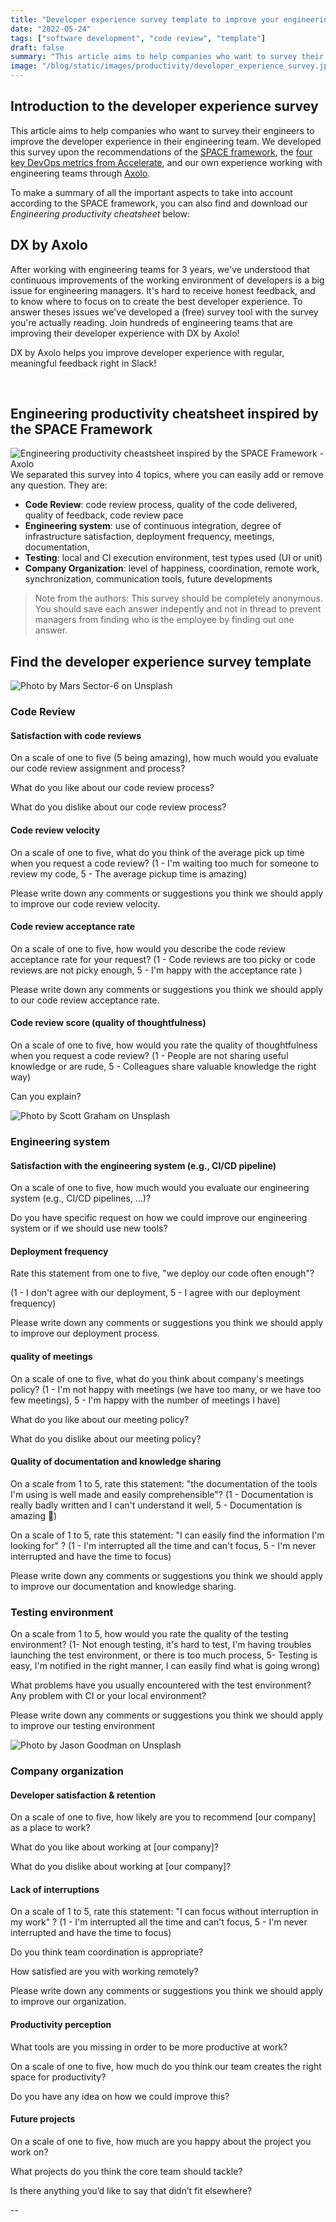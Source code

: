 ```yaml
---
title: "Developer experience survey template to improve your engineering processes"
date: "2022-05-24"
tags: ["software development", "code review", "template"]
draft: false
summary: "This article aims to help companies who want to survey their engineers to improve the developer experience in their engineering team. We developed this survey upon the recommendations of the SPACE framework, the four key DevOps metrics from Accelerate, and our own experience working with engineering teams through Axolo."
image: "/blog/static/images/productivity/developer_experience_survey.jpg"
---
```


## Introduction to the developer experience survey

This article aims to help companies who want to survey their engineers to improve the developer experience in their engineering team. We developed this survey upon the recommendations of the [SPACE framework](https://axolo.co/blog/p/developer-productivity), the [four key DevOps metrics from Accelerate](https://axolo.co/blog/p/accelerate-four-key-devops-metrics), and our own experience working with engineering teams through [Axolo](https://axolo.co).

To make a summary of all the important aspects to take into account according to the SPACE framework, you can also find and download our _Engineering productivity cheatsheet_ below:

## DX by Axolo

After working with engineering teams for 3 years, we've understood that continuous improvements of the working environment of developers is a big issue for engineering managers. It's hard to receive honest feedback, and to know where to focus on to create the best developer experience.
To answer theses issues we've developed a (free) survey tool with the survey you're actually reading. Join hundreds of engineering teams that are improving their developer experience with DX by Axolo!

<div style={{ display: "flex", justifyContent: "center" }}>
  <AddToSlack dx={true} />
</div>

DX by Axolo helps you improve developer experience with regular, meaningful feedback right in Slack!

<br />

## Engineering productivity cheatsheet inspired by the SPACE Framework

<div style={{ display: "flex", justifyContent: "center" }}>
  <Image
    width={1456}
    height={812}
    className="rounded-xl"
    src="/blog/static/images/productivity/space_framework_cheatsheet.png"
    alt="Engineering productivity cheastsheet inspired by the SPACE Framework - Axolo"
  />
</div>
We separated this survey into 4 topics, where you can easily add or remove any question. They are:

- **Code Review**: code review process, quality of the code delivered, quality of feedback, code review pace
- **Engineering system**: use of continuous integration, degree of infrastructure satisfaction, deployment frequency, meetings, documentation,
- **Testing**: local and CI execution environment, test types used (UI or unit)
- **Company Organization**: level of happiness, coordination, remote work, synchronization, communication tools, future developments

> Note from the authors: This survey should be completely anonymous. You should save each answer indepently and not in thread to prevent managers from finding who is the employee by finding out one answer.

## Find the developer experience survey template

<div
  style={{
    display: "flex",
    justifyContent: "center",
    alignItems: "center",
    flexDirection: "column",
  }}
>
  <Image
    width={6720 / 12}
    height={4480 / 12}
    className="rounded-lg bg-transparent"
    src="/blog/static/images/productivity/code-review.jpg"
    alt="Photo by Mars Sector-6 on Unsplash"
  />
</div>

### Code Review

#### Satisfaction with code reviews

On a scale of one to five (5 being amazing), how much would you evaluate our code review assignment and process?

What do you like about our code review process?

What do you dislike about our code review process?

#### Code review velocity

On a scale of one to five, what do you think of the average pick up time when you request a code review? (1 - I'm waiting too much for someone to review my code, 5 - The average pickup time is amazing)

Please write down any comments or suggestions you think we should apply to improve our code review velocity.

#### Code review acceptance rate

On a scale of one to five, how would you describe the code review acceptance rate for your request? (1 - Code reviews are too picky or code reviews are not picky enough, 5 - I'm happy with the acceptance rate )

Please write down any comments or suggestions you think we should apply to our code review acceptance rate.

#### Code review score (quality of thoughtfulness)

On a scale of one to five, how would you rate the quality of thoughtfulness when you request a code review? (1 - People are not sharing useful knowledge or are rude, 5 - Colleagues share valuable knowledge the right way)

Can you explain?

<div
  style={{
    display: "flex",
    justifyContent: "center",
    alignItems: "center",
    flexDirection: "column",
  }}
>
  <Image
    width={6720 / 12}
    height={4480 / 12}
    className="rounded-lg bg-transparent"
    src="/blog/static/images/productivity/engineering-system.jpg"
    alt="Photo by Scott Graham on Unsplash"
  />
</div>

### Engineering system

#### Satisfaction with the engineering system (e.g., CI/CD pipeline)

On a scale of one to five, how much would you evaluate our engineering system (e.g., CI/CD pipelines, ...)?

Do you have specific request on how we could improve our engineering system or if we should use new tools?

#### Deployment frequency

Rate this statement from one to five, "we deploy our code often enough"?

(1 - I don't agree with our deployment, 5 - I agree with our deployment frequency)

Please write down any comments or suggestions you think we should apply to improve our deployment process.

#### quality of meetings

On a scale of one to five, what do you think about company's meetings policy? (1 - I'm not happy with meetings (we have too many, or we have too few meetings), 5 - I'm happy with the number of meetings I have)

What do you like about our meeting policy?

What do you dislike about our meeting policy?

#### Quality of documentation and knowledge sharing

On a scale from 1 to 5, rate this statement: "the documentation of the tools I'm using is well made and easily comprehensible"? (1 - Documentation is really badly written and I can't understand it well, 5 - Documentation is amazing 🦄)

On a scale of 1 to 5, rate this statement: "I can easily find the information I'm looking for" ? (1 - I'm interrupted all the time and can't focus, 5 - I'm never interrupted and have the time to focus)

Please write down any comments or suggestions you think we should apply to improve our documentation and knowledge sharing.

### Testing environment

On a scale from 1 to 5, how would you rate the quality of the testing environment? (1- Not enough testing, it's hard to test, I'm having troubles launching the test environment, or there is too much process, 5- Testing is easy, I'm notified in the right manner, I can easily find what is going wrong)

What problems have you usually encountered with the test environment? Any problem with CI or your local environment?

Please write down any comments or suggestions you think we should apply to improve our testing environment

<div
  style={{
    display: "flex",
    justifyContent: "center",
    alignItems: "center",
    flexDirection: "column",
  }}
>
  <Image
    width={6720 / 12}
    height={4480 / 12}
    className="rounded-lg bg-transparent"
    src="/blog/static/images/productivity/meeting.jpg"
    alt="Photo by Jason Goodman on Unsplash"
  />
</div>

### Company organization

#### Developer satisfaction & retention

On a scale of one to five, how likely are you to recommend [our company] as a place to work?

What do you like about working at [our company]?

What do you dislike about working at [our company]?

#### Lack of interruptions

On a scale of 1 to 5, rate this statement: "I can focus without interruption in my work" ? (1 - I'm interrupted all the time and can't focus, 5 - I'm never interrupted and have the time to focus)

Do you think team coordination is appropriate?

How satisfied are you with working remotely?

Please write down any comments or suggestions you think we should apply to improve our organization.

#### Productivity perception

What tools are you missing in order to be more productive at work?

On a scale of one to five, how much do you think our team creates the right space for productivity?

Do you have any idea on how we could improve this?

#### Future projects

On a scale of one to five, how much are you happy about the project you work on?

What projects do you think the core team should tackle?

Is there anything you’d like to say that didn’t fit elsewhere?

--

<CTABanner type="dx" />
